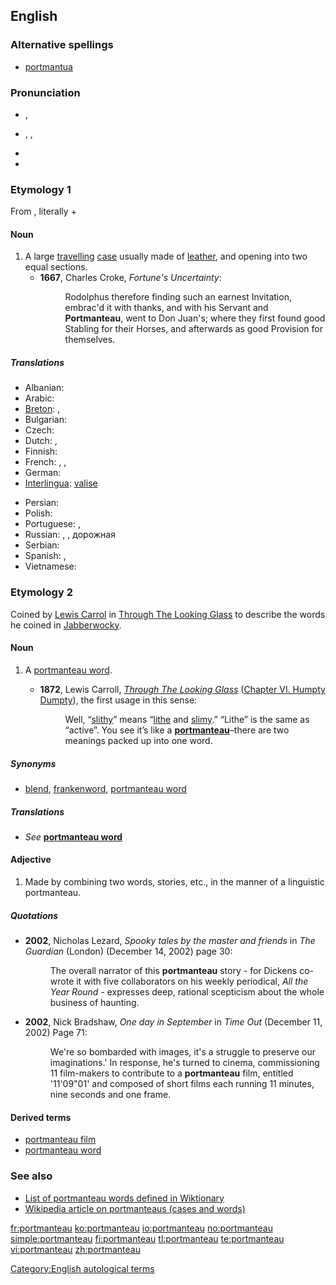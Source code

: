{{was wotd|2007|March|8}}
==English==
{{wikipedia}}

===Alternative spellings===
* {{sense|travelling case}} [[portmantua]]

===Pronunciation===
* {{a|RP}} {{IPA|/pɔːtˈmæn.təʊ/}}, {{SAMPA|/pO:t"m{nt@U/}}
* {{a|US}} {{enPR|pôrt'măntō}}, {{IPA|/pɔːrtˈmæntoʊ/}}, {{SAMPA|/pO:rt"m{ntou/}}
* {{audio|en-us-portmanteau-1.ogg|Audio 1 (US)}}
* {{audio|en-us-portmanteau-2.ogg|Audio 2 (US)}}

===Etymology 1===
From {{etyl|fr}} {{term|portemanteau|lang=fr}}, literally {{term|porte||carry}} + {{term|manteau|lang=fr||coat}}

====Noun====
{{en-noun|pl2=portmanteaux}}

# A large [[travel]]ling [[case]] usually made of [[leather]], and opening into two equal sections.
#* '''1667''', Charles Croke, ''Fortune's Uncertainty'':
#*: Rodolphus therefore finding such an earnest Invitation, embrac'd it with thanks, and with his Servant and '''Portmanteau''', went to Don Juan's; where they first found good Stabling for their Horses, and afterwards as good Provision for themselves.

=====Translations=====
{{trans-top|case}}
* Albanian: {{t+|sq|baule|f|xs=Albanian}}
* Arabic: {{t-|ar|حقيبة سفر}}
* [[Breton]]: {{t-|br|mal|f|xs=Breton}}, {{t|br|malizenn|f|xs=Breton}}
* Bulgarian: {{t+|bg|голям}} {{t|bg|кожен}} {{t|bg|куфар|m}}
* Czech: {{t-|cs|kontaminace}}
* Dutch: {{t+|nl|koffer|f}}, {{t-|nl|valies|f}}
* Finnish: {{t+|fi|matkalaukku}}
* French: {{t+|fr|portemanteau|m}}, {{t+|fr|valise|f}}, {{t+|fr|malle|f}}
* German: {{t+|de|Koffer|m}}
* [[Interlingua]]: [[valise#Interlingua|valise]]
{{trans-mid}}
* Persian: {{t+|fa|چمدان|tr=chamedan|xs=Persian}}
* Polish: {{t-|pl|waliza|f}}
* Portuguese: {{t-|pt|maleta|f}}, {{t+|pt|valise|f}}
* Russian: {{t+|ru|чемодан|m|tr=čemodan}}, {{t+|ru|баул|m|tr=baúl}}, дорожная {{t+|ru|сумка|f}}
* Serbian: {{t|sr|кожни кофер|m|tr=kožni kofer|sc=Cyrl}}
* Spanish: {{t+|es|maleta|f}}, {{t-|es|valija|f}}
* Vietnamese: {{t+|vi|va li|xs=Vietnamese}}
{{trans-bottom}}

===Etymology 2===
Coined by [[w:Lewis Carrol|Lewis Carrol]] in [[s:Through The Looking Glass (And What Alice Found There)|Through The Looking Glass]] to describe the words he coined in [[w:Jabberwocky|Jabberwocky]].

====Noun====
{{en-noun|pl2=portmanteaux}}

# {{linguistics}} A [[portmanteau word]].
#* '''1872''', Lewis Carroll, ''[[s:Through The Looking Glass (And What Alice Found There)|Through The Looking Glass]]'' ([[s:Through the Looking Glass (And What Alice Found There)/Chapter VI|Chapter VI. Humpty Dumpty]]), the first usage in this sense:
#*: Well, “[[slithy]]” means “[[lithe]] and [[slimy]].” “Lithe” is the same as “active”. You see it’s like a '''[[portmanteau]]'''–there are two meanings packed up into one word.

=====Synonyms=====
* {{sense|portmanteau word}} [[blend]], [[frankenword]], [[portmanteau word]]

=====Translations=====
* ''See'' '''[[portmanteau word]]'''

====Adjective====
{{en-adj|-}}

# {{context|used only before a noun|of a word, story, etc.}} Made by combining two words, stories, etc., in the manner of a linguistic portmanteau.

=====Quotations=====
* '''2002''', Nicholas Lezard, ''Spooky tales by the master and friends'' in ''The Guardian'' (London) (December 14, 2002) page 30:
*: The overall narrator of this '''portmanteau''' story - for Dickens co-wrote it with five collaborators on his weekly periodical, ''All the Year Round'' - expresses deep, rational scepticism about the whole business of haunting.
* '''2002''', Nick Bradshaw, ''One day in September'' in ''Time Out'' (December 11, 2002) Page 71:
*: We're so bombarded with images, it's a struggle to preserve our imaginations.' In response, he's turned to cinema, commissioning 11 film-makers to contribute to a '''portmanteau''' film, entitled '11'09"01' and composed of short films each running 11 minutes, nine seconds and one frame.

====Derived terms====
* [[portmanteau film]]
* [[portmanteau word]]

===See also===
* [[:Category:English blends|List of portmanteau words defined in Wiktionary]]
* [[w:Portmanteau|Wikipedia article on portmanteaus (cases and words)]]

[[Category:English autological terms]]

[[fr:portmanteau]]
[[ko:portmanteau]]
[[io:portmanteau]]
[[no:portmanteau]]
[[simple:portmanteau]]
[[fi:portmanteau]]
[[tl:portmanteau]]
[[te:portmanteau]]
[[vi:portmanteau]]
[[zh:portmanteau]]